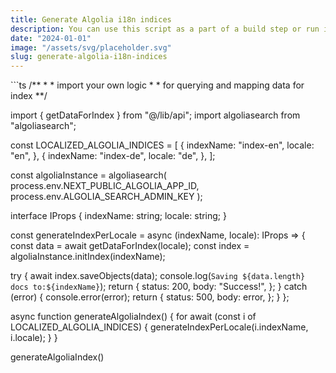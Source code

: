 ```yaml
---
title: Generate Algolia i18n indices
description: You can use this script as a part of a build step or run it as a serverless function via cron or webhook.
date: "2024-01-01"
image: "/assets/svg/placeholder.svg"
slug: generate-algolia-i18n-indices
---
```

<CodeHeader text="./scripts/algolia-index.ts" />
```ts
/**
* * import your own logic
* * for querying and mapping data for index
**/

import { getDataForIndex } from "@/lib/api";
import algoliasearch from "algoliasearch";

const LOCALIZED_ALGOLIA_INDICES = [
  {
    indexName: "index-en",
    locale: "en",
  },
  {
    indexName: "index-de",
    locale: "de",
  },
];

const algoliaInstance = algoliasearch(
  process.env.NEXT_PUBLIC_ALGOLIA_APP_ID,
  process.env.ALGOLIA_SEARCH_ADMIN_KEY
);

interface IProps {
 indexName: string;
 locale: string;
}

const generateIndexPerLocale = async (indexName, locale): IProps => {
  const data = await getDataForIndex(locale);
  const index = algoliaInstance.initIndex(indexName);

  try {
    await index.saveObjects(data);
    console.log(`Saving ${data.length} docs to:${indexName}`);
    return {
      status: 200,
      body: "Success!",
    };
  } catch (error) {
    console.error(error);
    return {
      status: 500,
      body: error,
    };
  }
};

async function generateAlgoliaIndex() {
  for await (const i of LOCALIZED_ALGOLIA_INDICES) {
    generateIndexPerLocale(i.indexName, i.locale);
  }
}

generateAlgoliaIndex()
```